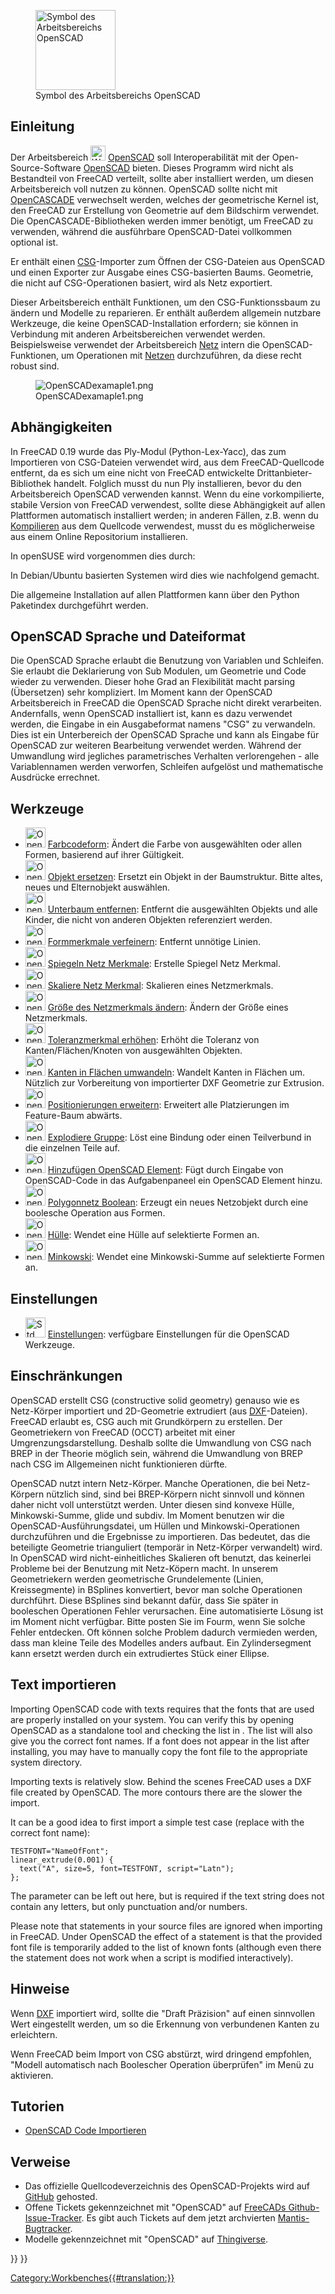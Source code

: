 <languages/>

{{Docnav/de
|[[Mesh_Workbench/de|Arbeitsbereich Mesh]]
|[[Part_Workbench/de|Arbeitsbereich Part]]
|IconL=Workbench_Mesh.svg
|IconR=Workbench_Part.svg
}}

[[Image:Workbench_OpenSCAD.svg|thumb|128px|Symbol des Arbeitsbereichs OpenSCAD]]

{{TOCright}}

<span id="Introduction"></span>
==Einleitung==

Der Arbeitsbereich [[Image:Workbench_OpenSCAD.svg|24px]] [[OpenSCAD_Workbench/de|OpenSCAD]] soll Interoperabilität mit der Open-Source-Software [https://www.openscad.org/ OpenSCAD] bieten. Dieses Programm wird nicht als Bestandteil von FreeCAD verteilt, sollte aber installiert werden, um diesen Arbeitsbereich voll nutzen zu können. OpenSCAD sollte nicht mit [[OpenCASCADE/de|OpenCASCADE]] verwechselt werden, welches der geometrische Kernel ist, den FreeCAD zur Erstellung von Geometrie auf dem Bildschirm verwendet. Die OpenCASCADE-Bibliotheken werden immer benötigt, um FreeCAD zu verwenden, während die ausführbare OpenSCAD-Datei vollkommen optional ist.

Er enthält einen [[OpenSCAD_CSG/de|CSG]]-Importer zum Öffnen der CSG-Dateien aus OpenSCAD und einen Exporter zur Ausgabe eines CSG-basierten Baums. Geometrie, die nicht auf CSG-Operationen basiert, wird als Netz exportiert.

Dieser Arbeitsbereich enthält Funktionen, um den CSG-Funktionssbaum zu ändern und Modelle zu reparieren. Er enthält außerdem allgemein nutzbare Werkzeuge, die keine OpenSCAD-Installation erfordern; sie können in Verbindung mit anderen Arbeitsbereichen verwendet werden. Beispielsweise verwendet der Arbeitsbereich [[Mesh_Workbench/de|Netz]] intern die OpenSCAD-Funktionen, um Operationen mit [[mesh/de|Netzen]] durchzuführen, da diese recht robust sind.

[[Image:OpenSCADexamaple1.png]]

<span id="Dependencies"></span>
== Abhängigkeiten ==

In FreeCAD 0.19 wurde das Ply-Modul (Python-Lex-Yacc), das zum Importieren von CSG-Dateien verwendet wird, aus dem FreeCAD-Quellcode entfernt, da es sich um eine nicht von FreeCAD entwickelte Drittanbieter-Bibliothek handelt. Folglich musst du nun Ply installieren, bevor du den Arbeitsbereich OpenSCAD verwenden kannst. Wenn du eine vorkompilierte, stabile Version von FreeCAD verwendest, sollte diese Abhängigkeit auf allen Plattformen automatisch installiert werden; in anderen Fällen, z.B. wenn du [[Compiling/de|Kompilieren]] aus dem Quellcode verwendest, musst du es möglicherweise aus einem Online Repositorium installieren.

In openSUSE wird vorgenommen dies durch:

{{Code|code=
sudo zypper install python3-ply
}}

In Debian/Ubuntu basierten Systemen wird dies wie nachfolgend gemacht.

{{Code|code=
sudo apt install python3-ply
}}

Die allgemeine Installation auf allen Plattformen kann über den Python Paketindex durchgeführt werden.

{{Code|code=
pip3 install --user ply
}}

<span id="OpenSCAD_language_and_file_format"></span>
== OpenSCAD Sprache und Dateiformat ==

Die OpenSCAD Sprache erlaubt die Benutzung von Variablen und Schleifen. Sie erlaubt die Deklarierung von Sub Modulen, um Geometrie und Code wieder zu verwenden. Dieser hohe Grad an Flexibilität macht parsing (Übersetzen) sehr kompliziert. Im Moment kann der OpenSCAD Arbeitsbereich in FreeCAD die OpenSCAD Sprache nicht direkt verarbeiten.
Andernfalls, wenn OpenSCAD installiert ist, kann es dazu verwendet werden, die Eingabe in ein Ausgabeformat namens "CSG" zu verwandeln.
Dies ist ein Unterbereich der OpenSCAD Sprache und kann als Eingabe für OpenSCAD zur weiteren Bearbeitung verwendet werden.
Während der Umwandlung wird jegliches parametrisches Verhalten verlorengehen - alle Variablennamen werden verworfen, Schleifen aufgelöst und mathematische Ausdrücke errechnet.

<span id="Tools"></span>
== Werkzeuge ==

<div class="mw-translate-fuzzy">
* [[Image:OpenSCAD_ColorCodeShape.svg|32px]] [[OpenSCAD_ColorCodeShape/de|Farbcodeform]]: Ändert die Farbe von ausgewählten oder allen Formen, basierend auf ihrer Gültigkeit.
* [[Image:OpenSCAD_ReplaceObject.svg|32px]] [[OpenSCAD_ReplaceObject/de|Objekt ersetzen]]: Ersetzt ein Objekt in der Baumstruktur. Bitte altes, neues und Elternobjekt auswählen.
* [[Image:OpenSCAD_RemoveSubtree.svg|32px]] [[OpenSCAD_RemoveSubtree/de|Unterbaum entfernen]]: Entfernt die ausgewählten Objekts und alle Kinder, die nicht von anderen Objekten referenziert werden.
* [[Image:OpenSCAD_RefineShapeFeature.svg|32px]] [[OpenSCAD_RefineShapeFeature/de|Formmerkmale verfeinern]]: Entfernt unnötige Linien.
* [[Image:OpenSCAD_MirrorMeshFeature.svg|32px]] [[OpenSCAD_MirrorMeshFeature/de|Spiegeln Netz Merkmale]]: Erstelle Spiegel Netz Merkmal.
* [[Image:OpenSCAD_ScaleMeshFeature.svg|32px]] [[OpenSCAD_ScaleMeshFeature/de|Skaliere Netz Merkmal]]: Skalieren eines Netzmerkmals.
* [[Image:OpenSCAD_ResizeMeshFeature.svg|32px]] [[OpenSCAD_ResizeMeshFeature/de|Größe des Netzmerkmals ändern]]: Ändern der Größe eines Netzmerkmals.
* [[Image:OpenSCAD_IncreaseToleranceFeature.svg|32px]] [[OpenSCAD_IncreaseToleranceFeature/de|Toleranzmerkmal erhöhen]]: Erhöht die Toleranz von Kanten/Flächen/Knoten von ausgewählten Objekten.
* [[Image:OpenSCAD_Edgestofaces.svg|32px]] [[OpenSCAD_Edgestofaces/de|Kanten in Flächen umwandeln]]: Wandelt Kanten in Flächen um. Nützlich zur Vorbereitung von importierter DXF Geometrie zur Extrusion.
* [[Image:OpenSCAD_ExpandPlacements.svg|32px]] [[OpenSCAD_ExpandPlacements/de|Positionierungen erweitern]]: Erweitert alle Platzierungen im Feature-Baum abwärts.
* [[Image:OpenSCAD_ExplodeGroup.svg|32px]] [[OpenSCAD_ExplodeGroup/de|Explodiere Gruppe]]: Löst eine Bindung oder einen Teilverbund in die einzelnen Teile auf. 
* [[Image:OpenSCAD_AddOpenSCADElement.svg|32px]] [[OpenSCAD_AddOpenSCADElement/de|Hinzufügen OpenSCAD Element]]: Fügt durch Eingabe von OpenSCAD-Code in das Aufgabenpaneel ein OpenSCAD Element hinzu.
* [[Image:OpenSCAD_MeshBoolean.svg|32px]] [[OpenSCAD_MeshBoolean/de|Polygonnetz Boolean]]: Erzeugt ein neues Netzobjekt durch eine boolesche Operation aus Formen.
* [[Image:OpenSCAD_Hull.svg|32px]] [[OpenSCAD_Hull/de|Hülle]]: Wendet eine Hülle auf selektierte Formen an.
* [[Image:OpenSCAD_Minkowski.svg|32px]] [[OpenSCAD_Minkowski/de|Minkowski]]: Wendet eine Minkowski-Summe auf selektierte Formen an.
</div>

<span id="Preferences"></span>
==Einstellungen==

<div class="mw-translate-fuzzy">
* [[Image:Std_DlgPreferences.svg|32px]] [[OpenSCAD_Preferences/de|Einstellungen]]: verfügbare Einstellungen für die OpenSCAD Werkzeuge.
</div>

<span id="Limitations"></span>
==Einschränkungen==

OpenSCAD erstellt CSG (constructive solid geometry) genauso wie es Netz-Körper importiert und 2D-Geometrie extrudiert (aus [[DXF/de|DXF]]-Dateien). FreeCAD erlaubt es, CSG auch mit Grundkörpern zu erstellen. Der Geometriekern von FreeCAD (OCCT) arbeitet mit einer Umgrenzungsdarstellung. Deshalb sollte die Umwandlung von CSG nach BREP in der Theorie möglich sein, während die Umwandlung von BREP nach CSG im Allgemeinen nicht funktionieren dürfte.

OpenSCAD nutzt intern Netz-Körper. Manche Operationen, die bei Netz-Körpern nützlich sind, sind bei BREP-Körpern nicht sinnvoll und können daher nicht voll unterstützt werden. Unter diesen sind konvexe Hülle, Minkowski-Summe, glide und subdiv. Im Moment benutzen wir die OpenSCAD-Ausführungsdatei, um Hüllen und Minkowski-Operationen durchzuführen und die Ergebnisse zu importieren. Das bedeutet, das die beteiligte Geometrie trianguliert (temporär in Netz-Körper verwandelt) wird. In OpenSCAD wird nicht-einheitliches Skalieren oft benutzt, das keinerlei Probleme bei der Benutzung mit Netz-Köpern macht. In unserem Geometriekern werden geometrische Grundelemente (Linien, Kreissegmente) in BSplines konvertiert, bevor man solche Operationen durchführt. Diese BSplines sind bekannt dafür, dass Sie später in booleschen Operationen Fehler verursachen. Eine automatisierte Lösung ist im Moment nicht verfügbar. Bitte posten Sie im Fourm, wenn Sie solche Fehler entdecken. Oft können solche Problem dadurch vermieden werden, dass man kleine Teile des Modelles anders aufbaut. Ein Zylindersegment kann ersetzt werden durch ein extrudiertes Stück einer Ellipse.

<span id="Importing_text"></span>
==Text importieren==

Importing OpenSCAD code with texts requires that the fonts that are used are properly installed on your system. You can verify this by opening OpenSCAD as a standalone tool and checking the list in {{MenuCommand|Help → Font List}}. The list will also give you the correct font names. If a font does not appear in the list after installing, you may have to manually copy the font file to the appropriate system directory.

Importing texts is relatively slow. Behind the scenes FreeCAD uses a DXF file created by OpenSCAD. The more contours there are the slower the import.

It can be a good idea to first import a simple test case (replace {{Incode|NameOfFont}} with the correct font name):

<pre>
TESTFONT="NameOfFont";
linear_extrude(0.001) {
  text("A", size=5, font=TESTFONT, script="Latn");
};
</pre>

The {{Incode|<nowiki>script="Latn"</nowiki>}} parameter can be left out here, but is required if the text string does not contain any letters, but only punctuation and/or numbers.

Please note that {{Incode|<nowiki>use <FONT>;</nowiki>}} statements in your source files are ignored when importing in FreeCAD. Under OpenSCAD the effect of a {{Incode|use}} statement is that the provided font file is temporarily added to the list of known fonts (although even there the statement does not work when a script is modified interactively).

<span id="Hints"></span>
== Hinweise ==

Wenn [[DXF/de|DXF]] importiert wird, sollte die "Draft Präzision" auf einen sinnvollen Wert eingestellt werden, um so die Erkennung von verbundenen Kanten zu erleichtern.

<div class="mw-translate-fuzzy">
Wenn FreeCAD beim Import von CSG abstürzt, wird dringend empfohlen, "Modell automatisch nach Boolescher Operation überprüfen" im Menü {{MenuCommand|Bearbeiten → Einstellungen → Part Design → Allgemein}} zu aktivieren.
</div>

<span id="Tutorials"></span>
== Tutorien ==

* [[Import_OpenSCAD_code/de|OpenSCAD Code Importieren]]

<span id="Links"></span>
== Verweise ==

* Das offizielle Quellcodeverzeichnis des OpenSCAD-Projekts wird auf [https://github.com/openscad/openscad GitHub] gehosted.
* Offene Tickets gekennzeichnet mit "OpenSCAD" auf [https://github.com/FreeCAD/FreeCAD/labels/WB%20OpenSCAD FreeCADs Github-Issue-Tracker]. Es gibt auch Tickets auf dem jetzt archvierten [https://freecadweb.org/tracker/search.php?tag_string=OpenSCAD Mantis-Bugtracker].   
* Modelle gekennzeichnet mit "OpenSCAD" auf [http://www.thingiverse.com/tag:openscad Thingiverse].


{{Docnav/de
|[[Mesh_Workbench/de|Arbeitsbereich Mesh]]
|[[Part_Workbench/de|Arbeitsbereich Part]]
|IconL=Workbench_Mesh.svg
|IconR=Workbench_Part.svg
}}

{{OpenSCAD Tools navi{{#translation:}}}}
{{Userdocnavi{{#translation:}}}}
[[Category:Workbenches{{#translation:}}]]